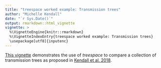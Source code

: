 ```yaml
---
title: "treespace worked example: Transmission trees"
author: "Michelle Kendall"
date: "`r Sys.Date()`"
output: rmarkdown::html_vignette
vignette: >
  %\VignetteEngine{knitr::rmarkdown}
  %\VignetteIndexEntry{treespace worked example: Transmission trees}
  \usepackage[utf8]{inputenc}
---
```

  

[This vignette](https://thibautjombart.github.io/treespace/articles/TransmissionTreesVignette.html) demonstrates the use of *treespace* to compare a collection of transmission trees as proposed in [Kendall et al. 2018](http://dx.doi.org/10.1214/17-STS637).